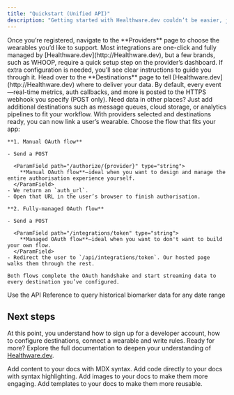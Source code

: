 ```yaml
---
title: "Quickstart (Unified API)"
description: "Getting started with Healthware.dev couldn’t be easier, just create a free account. The moment you sign up, you’ll receive your unique Developer ID and API key, so you can start building right away."
---
```


<Steps>
  <Step title="Configure providers">
    Once you’re registered, navigate to the **Providers** page to choose the wearables you’d like to support. Most integrations are one-click and fully managed by [Healthware.dev](http://Healthware.dev), but a few brands, such as WHOOP, require a quick setup step on the provider’s dashboard. If extra configuration is needed, you’ll see clear instructions to guide you through it.
  </Step>
  <Step title="Configure destinations">
    Head over to the **Destinations** page to tell [Healthware.dev](http://Healthware.dev) where to deliver your data. By default, every event—real-time metrics, auth callbacks, and more is posted to the HTTPS webhook you specify (POST only). Need data in other places? Just add additional destinations such as message queues, cloud storage, or analytics pipelines to fit your workflow.
  </Step>
  <Step title="Connect a wearable">
    With providers selected and destinations ready, you can now link a user’s wearable. Choose the flow that fits your app:

    **1. Manual OAuth flow**

    - Send a POST

      <ParamField path="/authorize/{provider}" type="string">
        **Manual OAuth flow**—ideal when you want to design and manage the entire authorisation experience yourself.
      </ParamField>
    - We return an `auth_url`.
    - Open that URL in the user’s browser to finish authorisation.

    **2. Fully-managed OAuth flow**

    - Send a POST

      <ParamField path="/integrations/token" type="string">
        **Managed OAuth flow**—ideal when you want to don't want to build your own flow.
      </ParamField>
    - Redirect the user to `/api/integrations/token`. Our hosted page walks them through the rest.

    Both flows complete the OAuth handshake and start streaming data to every destination you’ve configured.
  </Step>
  <Step title="API requests">
    Use the API Reference to query historical biomarker data for any date range
  </Step>
</Steps>

## Next steps

At this point, you understand how to sign up for a developer account, how to configure destinations, connect a wearable and write rules. Ready for more? Explore the full documentation to deepen your understanding of [Healthware.dev](http://Healthware.dev).

<CardGroup cols={2}>
  <Card title="Learn about Biomarkers" icon="books" iconType="solid" href="/essentials/markdown">
    Add content to your docs with MDX syntax.
  </Card>
  <Card title="How to write rules" icon="code" iconType="solid" href="/essentials/code">
    Add code directly to your docs with syntax highlighting.
  </Card>
  <Card title="Query data using Natural Language" icon="language" href="/essentials/images">
    Add images to your docs to make them more engaging.
  </Card>
  <Card title="Query data using REST API" icon="puzzle-piece" href="/essentials/reusable-snippets">
    Add templates to your docs to make them more reusable.
  </Card>
</CardGroup>